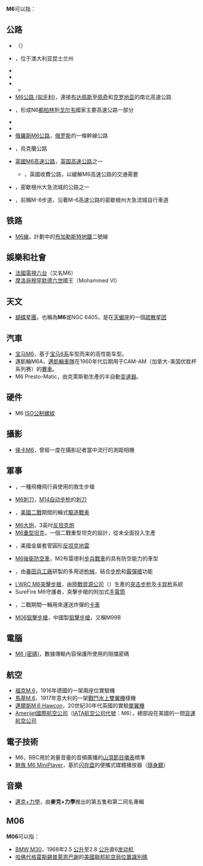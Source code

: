 {{DisambigNav|M|6}}
'''M6'''可以指：

== 公路 ==
* {{link-hy|M6公路 (亚美尼亚)|Մ 6 ճանապարհ (Հայաստան)}}（{{lang-hy|Մ6}}）
* {{link-en|洛根高速公路|Logan Motorway}}，位于澳大利亚昆士兰州
* {{link-de|M6公路 (阿塞拜疆)|M6 (Aserbaidschan)}}
* {{link-be|M6公路 (白俄罗斯)|Магістраль М6}}
* {{link-bs|M6公路 (波斯尼亚和黑塞哥维那)|Magistralni put M6}}
** {{link-bs|M6.1公路 (波斯尼亚和黑塞哥维那)|Magistralni put M6.1}}
* [[M6公路_(匈牙利)|M6公路 (匈牙利)]]，連接[[布达佩斯|布达佩斯]]至[[佩奇|佩奇]]和[[克罗地亚|克罗地亚]]的南北高速公路
* {{link-en|M6高速公路 (愛爾蘭)|M6 motorway (Ireland)}}，形成N6[[都柏林|都柏林]]到[[戈尔韦|戈尔韦]]國家主要高速公路一部分
* {{link-en|M-6公路 (黑山)|M-6 highway (Montenegro)}}
* {{link-ur|M6高速公路 (巴基斯坦)|ایم 6 موٹروے (پاکستان)}}
* [[M6公路_(俄羅斯)|俄羅斯M6公路]]，[[俄罗斯|俄罗斯]]的一條幹線公路
* {{link-uk|M06公路 (烏克蘭)|Автошлях М 06}}，烏克蘭公路
* [[英國M6高速公路|英國M6高速公路]]，[[英国|英国]][[高速公路|高速公路]]之一
** {{link-en|M6收費公路|M6 Toll}}，英國收費公路，以緩解M6高速公路的交通需要
* {{link-en|6號密歇根州州道|M-6 (Michigan highway)}}，密歇根州大急流城的公路之一
* {{link-en|弗雷德里克梅哲步道|Frederik Meijer Trail}}，前稱M-6步道，沿著M-6高速公路的密歇根州大急流城自行車道

== 铁路 ==
* [[M6線|M6線]]，計劃中的[[布加勒斯特地鐵|布加勒斯特地鐵]]二號線

== 娛樂和社會 ==
* [[法國電視六台|法國電視六台]]（又名M6）
* [[穆罕默德六世_(摩洛哥)|摩洛哥穆罕默德六世]]國王（Mohammed VI）

== 天文 ==
* [[蝴蝶星團|蝴蝶星團]]，也稱為'''M6'''或NGC 6405，是在[[天蝎座|天蝎座]]的一個[[疏散星团|疏散星团]]

== 汽車 ==
* [[BMW_M6|宝马M6]]，基于[[BMW_6系列|宝马6系]]车型而来的高性能车型。
* 邁凱輪M6A，[[邁凱輪車隊|邁凱輪車隊]]在1960年代后期用于CAM-AM（加拿大-美国优胜杯系列赛）的[[賽車|賽車]]。
* M6 Presto-Matic，由克萊斯勒生產的半自動[[变速器|变速器]]。

== 硬件 ==
* M6 [[ISO公制螺紋|ISO公制螺紋]]

== 攝影 ==
* [[徠卡M6|徠卡M6]]，曾經一度在攝影記者當中流行的測距相機

== 軍事 ==
* {{Link-en|M6空勤人員求生武器|M6 Aircrew Survival Weapon}} ，一種飛機飛行員使用的救生步槍
* [[M6刺刀|M6刺刀]]，[[M14自动步枪|M14自动步枪]]的[[刺刀|刺刀]]
* {{link-en|M6驅逐戰車|M6 Gun Motor Carriage}}，[[美國|美國]][[第二次世界大战|二戰]]期間的輪式[[驅逐戰車|驅逐戰車]]
* [[M5反坦克炮|M6大炮]]，3英吋[[反坦克炮|反坦克炮]]
* [[M6重型坦克|M6重型坦克]]，一個二戰重型坦克的設計，從未全面投入生產
* {{Link-en|M6地雷|M6 mine}}，美國金屬套管圓形[[反坦克地雷|反坦克地雷]]
* [[M2布雷德利#M6後衛防空車|M6後衛防空車]]，M2布雷德利[[裝步戰車|步兵戰車]]的具有防空能力的車型
* {{Link-en|春田兵工廠M6偵察型複合槍|Springfield Armory M6 Scout}}，由[[春田兵工廠|春田兵工廠]]研製的多用途[[枪械|枪械]]，結合[[步枪|步枪]]和[[霰彈槍|霰彈槍]]功能
* [[LWRC_M6突擊步槍|LWRC M6突擊步槍]]，由[[陸戰資源公司|陸戰資源公司]]（{{Lang|en|LWRC}}）生產的[[突击步枪|突击步枪]]及[[卡宾枪|卡宾枪]]系統
* SureFire M6守護者，突擊步槍的附加式[[手電筒|手電筒]]
* {{link-en|M6炸彈卡車|M6 Bomb Service Truck}}，二戰期間一輛用來運送炸彈的[[载货汽车|卡車]]
* [[99式狙擊步槍|M06狙擊步槍]]，中國製[[狙擊步槍|狙擊步槍]]，又稱M99B

== 電腦 ==
* [[M6_(密碼)|M6 (密碼)]]，數據傳輸內容保護所使用的阻擋密碼

== 航空 ==
* [[福克M.6|福克M.6]]，1916年德國的一架兩座位實驗機
* [[馬基M.6|馬基M.6]]，1917年意大利的一架[[战斗机|戰鬥]][[水上飛機|水上]][[雙翼機|雙翼機]]樣機
* [[邁爾斯M.6_Hawcon|邁爾斯M.6 Hawcon]]，20世紀30年代英國的實驗[[單翼機|單翼機]]
* [[Amerijet國際航空公司|Amerijet國際航空公司]]（[[國際航空運輸協會|IATA]][[國際航空運輸協會航空公司代碼|航空公司代號]]：M6），總部設在美國的一間[[貨運航空公司|貨運航空公司]]

== 電子技術 ==
* M6，BBC用於測量音量的音頻廣播的[[山頂節目儀表|山頂節目儀表]]標準
* [[魅族#M6(MiniPlayer)|魅族 M6 MiniPlayer]]，基於[[闪存盘|闪存盘]]的便攜式媒體播放器（[[隨身聽|隨身聽]]）

== 音樂 ==
* [[邁克+力學|邁克+力學]]，由'''麥克+力學'''推出的第五隻和第二同名專輯

== M06 ==
'''M06'''可以指：
* [[BMW_M30|BMW M30]]，1968年2.5 [[公升|公升]]至2.8 [[公升|公升]]直6[[发动机|发动机]]
* [[哈佛代格雷斯錫普萊恩巴謝|哈佛代格雷斯錫普萊恩巴謝]]的[[美國聯邦航空局|美國聯邦航空局]][[位置識別碼|位置識別碼]]

{{disambig}}